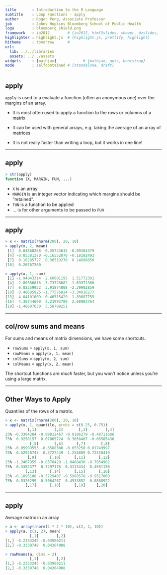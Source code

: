 ```yaml
---
title       : Introduction to the R Language
subtitle    : Loop Functions - apply
author      : Roger Peng, Associate Professor
job         : Johns Hopkins Bloomberg School of Public Health
logo        : bloomberg_shield.png
framework   : io2012        # {io2012, html5slides, shower, dzslides, ...}
highlighter : highlight.js  # {highlight.js, prettify, highlight}
hitheme     : tomorrow      # 
url:
  lib: ../../libraries
  assets: ../../assets
widgets     : [mathjax]            # {mathjax, quiz, bootstrap}
mode        : selfcontained # {standalone, draft}
---
```


## apply

`apply` is used to a evaluate a function (often an anonymous one) over the margins of an array.

- It is most often used to apply a function to the rows or columns of a matrix

- It can be used with general arrays, e.g. taking the average of an array of matrices 

- It is not really faster than writing a loop, but it works in one line!

---

## apply

```r
> str(apply)
function (X, MARGIN, FUN, ...)
```

- `X` is an array
- `MARGIN` is an integer vector indicating which margins should be “retained”. 
- `FUN` is a function to be applied
- ... is for other arguments to be passed to `FUN`

---

## apply

```r
> x <- matrix(rnorm(200), 20, 10)
> apply(x, 2, mean)
 [1]  0.04868268  0.35743615 -0.09104379
 [4] -0.05381370 -0.16552070 -0.18192493
 [7]  0.10285727  0.36519270  0.14898850
[10]  0.26767260

> apply(x, 1, sum)
 [1] -1.94843314  2.60601195  1.51772391
 [4] -2.80386816  3.73728682 -1.69371360
 [7]  0.02359932  3.91874808 -2.39902859
[10]  0.48685925 -1.77576824 -3.34016277
[13]  4.04101009  0.46515429  1.83687755
[16]  4.36744690  2.21993789  2.60983764
[19] -1.48607630  3.58709251
```

---

## col/row sums and means

For sums and means of matrix dimensions, we have some shortcuts.

- `rowSums` = `apply(x, 1, sum)`
- `rowMeans` = `apply(x, 1, mean)`
- `colSums` = `apply(x, 2, sum)`
- `colMeans` = `apply(x, 2, mean)`

The shortcut functions are _much_ faster, but you won’t notice unless you’re using a large matrix.

---

## Other Ways to Apply

Quantiles of the rows of a matrix.

```r
> x <- matrix(rnorm(200), 20, 10)
> apply(x, 1, quantile, probs = c(0.25, 0.75))
          [,1]        [,2]       [,3]        [,4]
25% -0.3304284 -0.99812467 -0.9186279 -0.49711686
75%  0.9258157  0.07065724  0.3050407 -0.06585436
           [,5]       [,6]      [,7]       [,8]
25% -0.05999553 -0.6588380 -0.653250 0.01749997
75%  0.52928743  0.3727449  1.255089 0.72318419
          [,9]      [,10]      [,11]      [,12]
25% -1.2467955 -0.8378429 -1.0488430 -0.7054902
75%  0.3352377  0.7297176  0.3113434  0.4581150
         [,13]      [,14]      [,15]      [,16]
25% -0.1895108 -0.5729407 -0.5968578 -0.9517069
75%  0.5326299  0.5064267  0.4933852  0.8868922
         [,17]      [,18]      [,19]     [,20]
```

---

## apply

Average matrix in an array

```r
> a <- array(rnorm(2 * 2 * 10), c(2, 2, 10))
> apply(a, c(1, 2), mean)
           [,1]        [,2]
[1,] -0.2353245 -0.03980211
[2,] -0.3339748  0.04364908

> rowMeans(a, dims = 2)
           [,1]        [,2]
[1,] -0.2353245 -0.03980211
[2,] -0.3339748  0.04364908
```